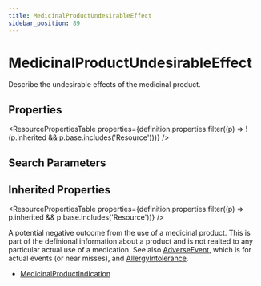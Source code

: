 ```yaml
---
title: MedicinalProductUndesirableEffect
sidebar_position: 89
---
```


# MedicinalProductUndesirableEffect

Describe the undesirable effects of the medicinal product.

<Tabs queryString="section">
<TabItem value="schema" label="Schema" default>


## Properties


<ResourcePropertiesTable properties={definition.properties.filter((p) => !(p.inherited && p.base.includes('Resource')))} />

## Search Parameters

<SearchParamsTable searchParams={definition.searchParameters} />

## Inherited Properties

<ResourcePropertiesTable properties={definition.properties.filter((p) => p.inherited && p.base.includes('Resource'))} />

</TabItem>
  <TabItem value="usage" label="Usage">
    <div>   <a name="scope"></a>      <p>    A potential negative outcome from the use of a medicinal product.     This is part of the definional information about a product and is not realted to any particular actual use of a medication.    See also <a href="/docs/api/fhir/resources/adverseevent">AdverseEvent</a>, which is for actual events (or near misses), and <a href="/docs/api/fhir/resources/allergyintolerance">AllergyIntolerance</a>.   </p>  </div>
    </TabItem>
  
  
  <TabItem value="referencedBy" label="Referenced By">
    <ul><li><a href="/docs/api/fhir/resources/medicinalproductindication">MedicinalProductIndication</a></li></ul>
    </TabItem>

</Tabs>
